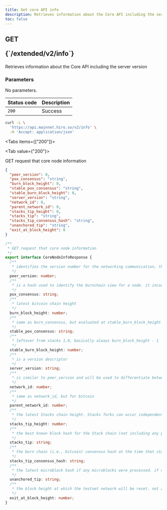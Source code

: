 ```yaml
---
title: Get core API info
description: Retrieves information about the Core API including the server version
toc: false
---
```



<Root>

<API>

<div className='flex-1'>

<h2 className="not-prose mb-2 inline-flex items-center gap-3 font-mono">
  <div className="rounded-lg border px-1 py-0.5 text-xs font-medium border-green-400/50 bg-green-400/20 text-green-600 dark:text-green-400">
    GET
  </div>
  <p className="text-xs break-words overflow-hidden w-[95%]">{`/extended/v2/info`}</p>
</h2>

Retrieves information about the Core API including the server version

### Parameters

No parameters.

| Status code | Description |
| :---------- | :---------- |
| `200`       | Success     |

</div>

<APIExample>

```bash title="Terminal"
curl -L \
  'https://api.mainnet.hiro.so/v2/info' \
  -H 'Accept: application/json'
```

<Tabs items={["200"]}>

<Tab value={"200"}>

GET request that core node information

```json title="Example Response"
{
  "peer_version": 0,
  "pox_consensus": "string",
  "burn_block_height": 0,
  "stable_pox_consensus": "string",
  "stable_burn_block_height": 0,
  "server_version": "string",
  "network_id": 0,
  "parent_network_id": 0,
  "stacks_tip_height": 0,
  "stacks_tip": "string",
  "stacks_tip_consensus_hash": "string",
  "unanchored_tip": "string",
  "exit_at_block_height": 0
}
```

<Accordions>

<Accordion title="Typescript Definition">

```ts
/**
 * GET request that core node information
 */
export interface CoreNodeInfoResponse {
  /**
   * identifies the version number for the networking communication, this should not change while a node is running, and will only change if there's an upgrade
   */
  peer_version: number;
  /**
   * is a hash used to identify the burnchain view for a node. it incorporates bitcoin chain information and PoX information. nodes that disagree on this value will appear to each other as forks. this value will change after every block
   */
  pox_consensus: string;
  /**
   * latest bitcoin chain height
   */
  burn_block_height: number;
  /**
   * same as burn_consensus, but evaluated at stable_burn_block_height
   */
  stable_pox_consensus: string;
  /**
   * leftover from stacks 1.0, basically always burn_block_height - 1
   */
  stable_burn_block_height: number;
  /**
   * is a version descriptor
   */
  server_version: string;
  /**
   * is similar to peer_version and will be used to differentiate between different testnets. this value will be different between mainnet and testnet. once launched, this value will not change
   */
  network_id: number;
  /**
   * same as network_id, but for bitcoin
   */
  parent_network_id: number;
  /**
   * the latest Stacks chain height. Stacks forks can occur independent of the Bitcoin chain, that height doesn't increase 1-to-1 with the Bitcoin height
   */
  stacks_tip_height: number;
  /**
   * the best known block hash for the Stack chain (not including any pending microblocks)
   */
  stacks_tip: string;
  /**
   * the burn chain (i.e., bitcoin) consensus hash at the time that stacks_tip was mined
   */
  stacks_tip_consensus_hash: string;
  /**
   * the latest microblock hash if any microblocks were processed. if no microblock has been processed for the current block, a 000.., hex array is returned
   */
  unanchored_tip: string;
  /**
   * the block height at which the testnet network will be reset. not applicable for mainnet
   */
  exit_at_block_height: number;
}

```

</Accordion>

</Accordions>

</Tab>

</Tabs>

</APIExample>

</API>

</Root>
